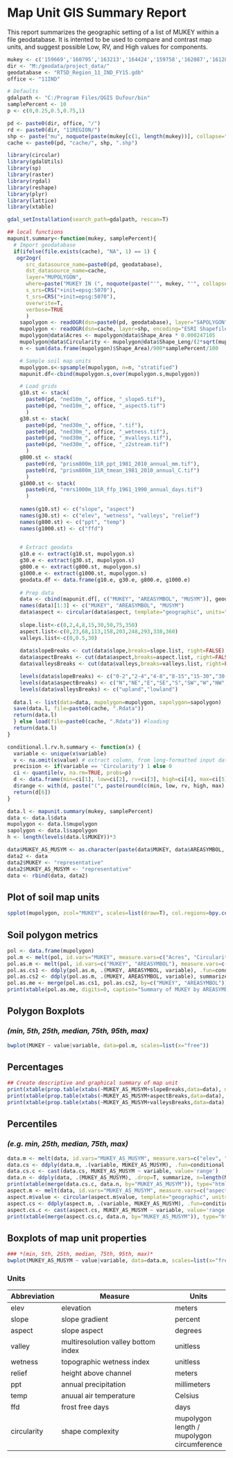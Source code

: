 
# Map Unit GIS Summary Report

This report summarizes the geographic setting of a list of MUKEY within a file geodatabase. It is intented to be used to compare and contrast map units, and suggest possible Low, RV, and High values for components. 


```{r load-data, echo=FALSE, results='hide', message=FALSE}
mukey <- c('159669','160795','163213','164424','159758','162087','1612865','1613014') # List of mukey
dir <- "M:/geodata/project_data/"
geodatabase <- "RTSD_Region_11_IND_FY15.gdb"
office <- "11IND"

# Defaults
gdalpath <- "C:/Program Files/QGIS Dufour/bin"
samplePercent <- 10
p <- c(0,0.25,0.5,0.75,1)

pd <- paste0(dir, office, "/")
rd <- paste0(dir, "11REGION/")
shp <- paste("mu", noquote(paste(mukey[c(1, length(mukey))], collapse=".", sep="")), sep="")
cache <- paste0(pd, "cache/", shp, ".shp")
```


```{r LoadPackages, include=F}
library(circular)
library(gdalUtils)
library(sp)
library(raster)
library(rgdal)
library(reshape)
library(plyr)
library(lattice)
library(xtable)

gdal_setInstallation(search_path=gdalpath, rescan=T)
```
```{r map unit summary function, echo=FALSE}
## local functions
mapunit.summary<-function(mukey, samplePercent){
  # Import geodatabase
  if(ifelse(file.exists(cache), "NA", 1) == 1) {
   ogr2ogr(
      src_datasource_name=paste0(pd, geodatabase),
      dst_datasource_name=cache,
      layer="MUPOLYGON",
      where=paste("MUKEY IN (", noquote(paste("'", mukey, "'", collapse=",", sep="")),")", sep=""),
      s_srs=CRS("+init=epsg:5070"),
      t_srs=CRS("+init=epsg:5070"),
      overwrite=T,
      verbose=TRUE
      )
    sapolygon <- readOGR(dsn=paste0(pd, geodatabase), layer="SAPOLYGON", encoding="OpenFileGDB")
    mupolygon <- readOGR(dsn=cache, layer=shp, encoding="ESRI Shapefile")
    mupolygon@data$Acres <- mupolygon@data$Shape_Area * 0.000247105
    mupolygon@data$Circularity <- mupolygon@data$Shape_Leng/(2*sqrt(mupolygon@data$Shape_Area/pi)*pi)
    n <- sum(data.frame(mupolygon)$Shape_Area)/900*samplePercent/100

    # Sample soil map units
    mupolygon.s<-spsample(mupolygon, n=n, "stratified")
    mapunit.df<-cbind(mupolygon.s,over(mupolygon.s,mupolygon))

    # Load grids
    g10.st <- stack(
      paste0(pd, "ned10m_", office, "_slope5.tif"), 
      paste0(pd, "ned10m_", office, "_aspect5.tif")
      )
    g30.st <- stack(
      paste0(pd, "ned30m_", office, ".tif"),
      paste0(pd, "ned30m_", office, "_wetness.tif"),
      paste0(pd, "ned30m_", office, "_mvalleys.tif"),
      paste0(pd, "ned30m_", office, "_z2stream.tif")
      )
    g800.st <- stack(
      paste0(rd, "prism800m_11R_ppt_1981_2010_annual_mm.tif"),
      paste0(rd, "prism800m_11R_tmean_1981_2010_annual_C.tif")
      )
    g1000.st <- stack(
      paste0(rd, "rmrs1000m_11R_ffp_1961_1990_annual_days.tif")
      )
  
    names(g10.st) <- c("slope", "aspect")
    names(g30.st) <- c("elev", "wetness", "valleys", "relief")
    names(g800.st) <- c("ppt", "temp")
    names(g1000.st) <- c("ffd")

  
    # Extract geodata
    g10.e <- extract(g10.st, mupolygon.s)
    g30.e <- extract(g30.st, mupolygon.s)
    g800.e <- extract(g800.st, mupolygon.s)
    g1000.e <- extract(g1000.st, mupolygon.s)
    geodata.df <- data.frame(g10.e, g30.e, g800.e, g1000.e)
  
    # Prep data
    data <- cbind(mapunit.df[, c("MUKEY", "AREASYMBOL", "MUSYM")], geodata.df)
    names(data)[1:3] <- c("MUKEY", "AREASYMBOL", "MUSYM")
    data$aspect <- circular(data$aspect, template="geographic", units="degrees", modulo="2pi")
  
    slope.list<-c(0,2,4,8,15,30,50,75,350)
    aspect.list<-c(0,23,68,113,158,203,248,293,338,360) 
    valleys.list<-c(0,0.5,30)
  
    data$slopeBreaks <- cut(data$slope,breaks=slope.list, right=FALSE)
    data$aspectBreaks <- cut(data$aspect,breaks=aspect.list, right=FALSE)
    data$valleysBreaks <- cut(data$valleys,breaks=valleys.list, right=FALSE)

    levels(data$slopeBreaks) <- c("0-2","2-4","4-8","8-15","15-30","30-50","50-75","75-350")
    levels(data$aspectBreaks) <- c("N","NE","E","SE","S","SW","W","NW","N")
    levels(data$valleysBreaks) <- c("upland","lowland")
  
  data.l <- list(data=data, mupolygon=mupolygon, sapolygon=sapolygon)
  save(data.l, file=paste0(cache, ".Rdata"))
  return(data.l)
  } else load(file=paste0(cache, ".Rdata")) #loading
  return(data.l)
}

conditional.l.rv.h.summary <- function(x) {
  variable <- unique(x$variable)
  v <- na.omit(x$value) # extract column, from long-formatted input data
  precision <- if(variable == 'Circularity') 1 else 0
  ci <- quantile(v, na.rm=TRUE, probs=p) 
  d <- data.frame(min=ci[1], low=ci[2], rv=ci[3], high=ci[4], max=ci[5], stringsAsFactors=FALSE) # combine into DF
  d$range <- with(d, paste("(", paste(round(c(min, low, rv, high, max), precision),collapse=', '), ")", sep="")) # add 'range' column for pretty-printing
  return(d[6])
}

data.l <- mapunit.summary(mukey, samplePercent)
data <- data.l$data
mupolygon <- data.l$mupolygon
sapolygon <- data.l$sapolygon
h <- length(levels(data.l$MUKEY))*3

data$MUKEY_AS_MUSYM <- as.character(paste(data$MUKEY, data$AREASYMBOL, data$MUSYM))
data2 <- data
data2$MUKEY <- "representative"
data2$MUKEY_AS_MUSYM <- "representative"
data <- rbind(data, data2)
```


## Plot of soil map units
```{r plot soil map units, echo=FALSE}
spplot(mupolygon, zcol="MUKEY", scales=list(draw=T), col.regions=bpy.colors(length(mukey)), lty=0, sp.layout=list("sp.polygons", sapolygon))
```


## Soil polygon metrics
```{r soil polygon metrics, echo=FALSE, results='asis'}
pol <- data.frame(mupolygon)
pol.m <- melt(pol, id.vars="MUKEY", measure.vars=c("Acres", "Circularity"))
pol.as.m <- melt(pol, id.vars=c("MUKEY", "AREASYMBOL"), measure.vars=c("Acres"))
pol.as.cs1 <- ddply(pol.as.m, .(MUKEY, AREASYMBOL, variable), .fun=conditional.l.rv.h.summary)
pol.as.cs2 <- ddply(pol.as.m, .(MUKEY, AREASYMBOL, variable), summarize, nPolygons=length(value), nArces=sum(value))[, c(1,2,4,5)]
pol.as.me <- merge(pol.as.cs1, pol.as.cs2, by=c("MUKEY", "AREASYMBOL"))
print(xtable(pol.as.me, digits=0, caption="Summary of MUKEY by AREASYMBOL"), type="html", caption.placement="top")
```

## Polygon Boxplots
### *(min, 5th, 25th, median, 75th, 95th, max)*
```{r bwplot of polygon metrics, echo=FALSE}
bwplot(MUKEY ~ value|variable, data=pol.m, scales=list(x="free"))
```

## Percentages
```{r percentage by mukey, echo=FALSE, results='asis'}
## Create descriptive and graphical summary of map unit
print(xtable(prop.table(xtabs(~MUKEY_AS_MUSYM+slopeBreaks,data=data), margin=1)*100, digits=0, caption="Slope breaks"), type="html", caption.placement="top")
print(xtable(prop.table(xtabs(~MUKEY_AS_MUSYM+aspectBreaks,data=data), margin=1)*100, digits=0, caption="Aspect breaks"), type="html", caption.placement="top")
print(xtable(prop.table(xtabs(~MUKEY_AS_MUSYM+valleysBreaks,data=data), margin=1)*100, digits=0, caption="Upland vs. lowland"), type="html", caption.placement="top")
```

## Percentiles
### *(e.g. min, 25th, median, 75th, max)*
```{r quantiles by mukey, echo=FALSE, results="asis"}
data.m <- melt(data, id.vars="MUKEY_AS_MUSYM", measure.vars=c("elev", "slope", "valleys", "wetness", "relief", "ppt", "temp", "ffd"))
data.cs <- ddply(data.m, .(variable, MUKEY_AS_MUSYM), .fun=conditional.l.rv.h.summary)
data.cs.c <- cast(data.cs, MUKEY_AS_MUSYM ~ variable, value='range')
data.n <- ddply(data, .(MUKEY_AS_MUSYM), .drop=T, summarize, n=length(MUKEY))
print(xtable(merge(data.cs.c, data.n, by="MUKEY_AS_MUSYM")), type="html")
aspect.m <- melt(data, id.vars="MUKEY_AS_MUSYM", measure.vars=c("aspect"))
aspect.m$value <- circular(aspect.m$value, template="geographic", units="degrees", modulo="2pi")
aspect.cs <- ddply(aspect.m, .(variable, MUKEY_AS_MUSYM), .fun=conditional.l.rv.h.summary)
aspect.cs.c <- cast(aspect.cs, MUKEY_AS_MUSYM ~ variable, value='range')
print(xtable(merge(aspect.cs.c, data.n, by="MUKEY_AS_MUSYM")), type="html")
```

## Boxplots of map unit properties
```{r bwplot of map unit properties, echo=FALSE}
### *(min, 5th, 25th, median, 75th, 95th, max)*
bwplot(MUKEY_AS_MUSYM ~ value|variable, data=data.m, scales=list(x="free"))          
```

### Units
Abbreviation| Measure                             | Units
------------|-------------------------------------| -----
elev        | elevation                           | meters
slope       | slope gradient                      | percent
aspect      | slope aspect                        | degrees
valley      | multiresolution valley bottom index | unitless
wetness     | topographic wetness index           | unitless
relief      | height above channel                | meters
ppt         | annual precipitation                | millimeters
temp        | anuual air temperature              | Celsius
ffd         | frost free days                     | days
circularity | shape complexity                    | mupolygon length / mupolygon circumference
